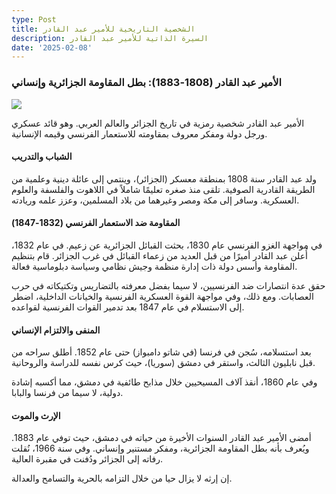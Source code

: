 ```yaml
---
type: Post
title: الشخصية التاريخية للأمير عبد القادر
description: السيرة الذاتية للأمير عبد القادر
date: '2025-02-08'
---
```

### **الأمير عبد القادر (1808-1883): بطل المقاومة الجزائرية وإنساني**



![](/images/1000007761.jpg)

الأمير عبد القادر شخصية رمزية في تاريخ الجزائر والعالم العربي. وهو قائد عسكري ورجل دولة ومفكر معروف بمقاومته للاستعمار الفرنسي وقيمه الإنسانية.

#### **الشباب والتدريب**

ولد عبد القادر سنة 1808 بمنطقة معسكر (الجزائر)، وينتمي إلى عائلة دينية وعلمية من الطريقة القادرية الصوفية. تلقى منذ صغره تعليمًا شاملاً في اللاهوت والفلسفة والعلوم العسكرية. وسافر إلى مكة ومصر وغيرهما من بلاد المسلمين، وعزز علمه وريادته.

#### **المقاومة ضد الاستعمار الفرنسي (1832-1847)**

في مواجهة الغزو الفرنسي عام 1830، بحثت القبائل الجزائرية عن زعيم. في عام 1832، أُعلن عبد القادر أميرًا من قبل العديد من زعماء القبائل في غرب الجزائر. قام بتنظيم المقاومة وأسس دولة ذات إدارة منظمة وجيش نظامي وسياسة دبلوماسية فعالة.

حقق عدة انتصارات ضد الفرنسيين، لا سيما بفضل معرفته بالتضاريس وتكتيكاته في حرب العصابات. ومع ذلك، وفي مواجهة القوة العسكرية الفرنسية والخيانات الداخلية، اضطر إلى الاستسلام في عام 1847 بعد تدمير القوات الفرنسية لقواعده.

#### **المنفى والالتزام الإنساني**

بعد استسلامه، سُجن في فرنسا (في شاتو دامبواز) حتى عام 1852. أطلق سراحه من قبل نابليون الثالث، واستقر في دمشق (سوريا)، حيث كرس نفسه للدراسة والروحانية.

وفي عام 1860، أنقذ آلاف المسيحيين خلال مذابح طائفية في دمشق، مما أكسبه إشادة دولية، لا سيما من فرنسا والبابا.

#### **الإرث والموت**

أمضى الأمير عبد القادر السنوات الأخيرة من حياته في دمشق، حيث توفي عام 1883. ويُعرف بأنه بطل المقاومة الجزائرية، ومفكر مستنير وإنساني. وفي سنة 1966، نُقلت رفاته إلى الجزائر ودُفنت في مقبرة العالية.

إن إرثه لا يزال حيا من خلال التزامه بالحرية والتسامح والعدالة.
